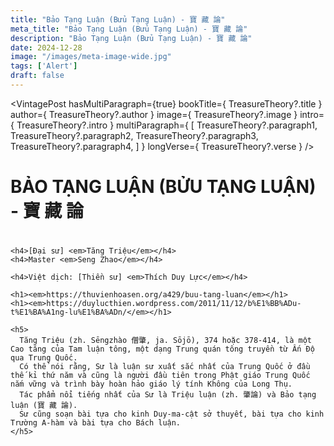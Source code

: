 ```yaml
---
title: "Bảo Tạng Luận (Bửu Tạng Luận) - 寶 藏 論"
meta_title: "Bảo Tạng Luận (Bửu Tạng Luận) - 寶 藏 論"
description: "Bảo Tạng Luận (Bửu Tạng Luận) - 寶 藏 論"
date: 2024-12-28
image: "/images/meta-image-wide.jpg"
tags: ['Alert']
draft: false
---
```



<div style="width: 50%; margin: auto">
  <Youtube client:load id={TreasureTheory?.youtubeId} title={TreasureTheory?.title} />
</div>

<VintagePost
  hasMultiParagraph={true}
  bookTitle={ TreasureTheory?.title }
  author={ TreasureTheory?.author }
  image={ TreasureTheory?.image }
  intro={ TreasureTheory?.intro }
  multiParagraph={
    [
      TreasureTheory?.paragraph1,
      TreasureTheory?.paragraph2,
      TreasureTheory?.paragraph3,
      TreasureTheory?.paragraph4,
    ]
  }
  longVerse={ TreasureTheory?.verse }
/>

<div className="grid bg-body dark:bg-darkmode-body">

  <div className="container vi-teachings">
    <h1>BẢO TẠNG LUẬN (BỬU TẠNG LUẬN) - 寶 藏 論</h1>
    <h1></h1>

    <h4>[Đại sư] <em>Tăng Triệu</em></h4>
    <h4>Master <em>Seng Zhao</em></h4>

    <h4>Việt dịch: [Thiền sư] <em>Thích Duy Lực</em></h4>

    <h1><em>https://thuvienhoasen.org/a429/buu-tang-luan</em></h1>
    <h1><em>https://duylucthien.wordpress.com/2011/11/12/b%E1%BB%ADu-t%E1%BA%A1ng-lu%E1%BA%ADn/</em></h1>

    <h5>
      Tăng Triệu (zh. Sēngzhào 僧肇, ja. Sōjō), 374 hoặc 378-414, là một Cao tăng của Tam luận tông, một dạng Trung quán tông truyền từ Ấn Độ qua Trung Quốc.
      Có thể nói rằng, Sư là luận sư xuất sắc nhất của Trung Quốc ở đầu thế kỉ thứ năm và cũng là người đầu tiên trong Phật giáo Trung Quốc nắm vững và trình bày hoàn hảo giáo lý tính Không của Long Thụ.
      Tác phẩm nổi tiếng nhất của Sư là Triệu luận (zh. 肇論) và Bảo tạng luận (寶 藏 論).
      Sư cũng soạn bài tựa cho kinh Duy-ma-cật sở thuyết, bài tựa cho kinh Trường A-hàm và bài tựa cho Bách luận.
    </h5>
  </div>

</div>
